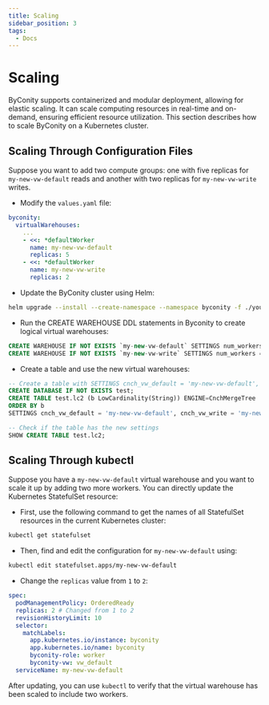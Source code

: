 ```yaml
---
title: Scaling
sidebar_position: 3
tags:
  - Docs
---
```


# Scaling

ByConity supports containerized and modular deployment, allowing for elastic scaling. It can scale computing resources in real-time and on-demand, ensuring efficient resource utilization. This section describes how to scale ByConity on a Kubernetes cluster.

## Scaling Through Configuration Files

Suppose you want to add two compute groups: one with five replicas for `my-new-vw-default` reads and another with two replicas for `my-new-vw-write` writes.

- Modify the `values.yaml` file:

```yaml
byconity:
  virtualWarehouses:
    ...
    - <<: *defaultWorker
      name: my-new-vw-default
      replicas: 5
    - <<: *defaultWorker
      name: my-new-vw-write
      replicas: 2
```

- Update the ByConity cluster using Helm:

```bash
helm upgrade --install --create-namespace --namespace byconity -f ./your/custom/values.yaml byconity ./chart/byconity
```

- Run the CREATE WAREHOUSE DDL statements in Byconity to create logical virtual warehouses:

```sql
CREATE WAREHOUSE IF NOT EXISTS `my-new-vw-default` SETTINGS num_workers = 0, type = 'Read';
CREATE WAREHOUSE IF NOT EXISTS `my-new-vw-write` SETTINGS num_workers = 0, type = 'Write';
```

- Create a table and use the new virtual warehouses:

```sql
-- Create a table with SETTINGS cnch_vw_default = 'my-new-vw-default', cnch_vw_write = 'my-new-vw-write'
CREATE DATABASE IF NOT EXISTS test;
CREATE TABLE test.lc2 (b LowCardinality(String)) ENGINE=CnchMergeTree
ORDER BY b
SETTINGS cnch_vw_default = 'my-new-vw-default', cnch_vw_write = 'my-new-vw-write';

-- Check if the table has the new settings
SHOW CREATE TABLE test.lc2;
```

## Scaling Through kubectl

Suppose you have a `my-new-vw-default` virtual warehouse and you want to scale it up by adding two more workers. You can directly update the Kubernetes StatefulSet resource:

- First, use the following command to get the names of all StatefulSet resources in the current Kubernetes cluster:

```bash
kubectl get statefulset
```

- Then, find and edit the configuration for `my-new-vw-default` using:

```bash
kubectl edit statefulset.apps/my-new-vw-default
```

- Change the `replicas` value from `1` to `2`:

```yaml
spec:
  podManagementPolicy: OrderedReady
  replicas: 2 # Changed from 1 to 2
  revisionHistoryLimit: 10
  selector:
    matchLabels:
      app.kubernetes.io/instance: byconity
      app.kubernetes.io/name: byconity
      byconity-role: worker
      byconity-vw: vw_default
  serviceName: my-new-vw-default
```

After updating, you can use `kubectl` to verify that the virtual warehouse has been scaled to include two workers.
